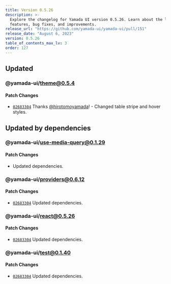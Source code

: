 ```yaml
---
title: Version 0.5.26
description: >-
  Explore the changelog for Yamada UI version 0.5.26. Learn about the latest
  features, bug fixes, and improvements.
release_url: "https://github.com/yamada-ui/yamada-ui/pull/151"
release_date: "August 6, 2023"
version: 0.5.26
table_of_contents_max_lv: 3
order: 127
---
```


## Updated

### @yamada-ui/theme@0.5.4

#### Patch Changes

- [`02683304`](https://github.com/hirotomoyamada/yamada-ui/commit/026833049efc405664606cdb225d83123413c986) Thanks [@hirotomoyamada](https://github.com/hirotomoyamada)! - Changed table stripe and hover styles.

## Updated by dependencies

### @yamada-ui/use-media-query@0.1.29

#### Patch Changes

- Updated dependencies.

### @yamada-ui/providers@0.6.12

#### Patch Changes

- [`02683304`](https://github.com/hirotomoyamada/yamada-ui/commit/026833049efc405664606cdb225d83123413c986) Updated dependencies.

### @yamada-ui/react@0.5.26

#### Patch Changes

- [`02683304`](https://github.com/hirotomoyamada/yamada-ui/commit/026833049efc405664606cdb225d83123413c986) Updated dependencies.

### @yamada-ui/test@0.1.40

#### Patch Changes

- [`02683304`](https://github.com/hirotomoyamada/yamada-ui/commit/026833049efc405664606cdb225d83123413c986) Updated dependencies.
